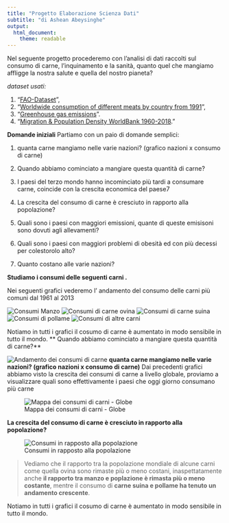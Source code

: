 ```yaml
---
title: "Progetto Elaborazione Scienza Dati"
subtitle: "di Ashean Abeysinghe"
output:
  html_document:
    theme: readable
---
```



Nel seguente progetto procederemo con l'analisi di dati raccolti sul consumo di carne,
l'inquinamento e la sanità, quanto quel che mangiamo affligge la nostra salute e quella del nostro pianeta? 

*dataset usati:*

1. "[FAO-Dataset](https://www.kaggle.com/dorbicycle/world-foodfeed-production)", 
2. "[Worldwide consumption of different meats by country from 1991](https://www.kaggle.com/vagifa/meatconsumption)",
3. "[Greenhouse gas emissions](https://github.com/owid/co2-data/blob/master/owid-co2-data.csv)".
4. "[Migration & Population Density WorldBank 1960-2018](https://www.kaggle.com/eliasdabbas/migration-data-worldbank-1960-2018?select=migration_population.csv)."

**Domande iniziali**
Partiamo con un paio di domande semplici:

  1. quanta carne mangiamo nelle varie nazioni?
  (grafico nazioni x consumo di carne)
  
  2. Quando abbiamo cominciato a mangiare questa quantità di carne?
  
  3. I paesi del terzo mondo hanno incominciato più tardi a consumare carne, coincide con la crescita economica del paese7
   
  4. La crescita del consumo di carne è cresciuto in rapporto alla popolazione? 
  
  5. Quali sono i paesi con maggiori emissioni, quante di queste emisisoni sono dovuti agli allevamenti?
  
  6. Quali sono i paesi con maggiori problemi di obesità ed con più decessi per colestorolo alto?
  
  7. Quanto costano alle varie nazioni?
  
  
  
  

**Studiamo i consumi delle seguenti carni .**

Nei seguenti grafici vederemo l' andamento del consumo delle carni più comuni dal 1961 al 2013

![Consumi Manzo](imgs/consumi_manzo_mondiali_grph.png)
![Consumi di carne ovina](imgs/consumi_ovina_mondiali_grph.png)
![Consumi di carne suina](imgs/consumi_suina_mondiali_grph.png)
![Consumi di pollame](imgs/consumi_pollame_mondiali_grph.png)
![Consumi di altre carni](imgs/consumi_altre_carni_mondiali_grph.png)

Notiamo in tutti i grafici il cosumo di carne è aumentato in modo sensibile in tutto il mondo. 
** Quando abbiamo cominciato a mangiare questa quantità di carne?**

![Andamento dei consumi di carne](imgs/andamento_compl_carni_grph.png)
**quanta carne mangiamo nelle varie nazioni?
  (grafico nazioni x consumo di carne)**
  Dai precedenti grafici abbiamo visto la crescita dei consumi di carne a livello globale, proviamo a visualizzare quali sono effettivamente i   paesi che oggi giorno consumano più carne
  
  ![Mappa dei consumi di carni - Globe](imgs/cons_carn_world.png)

**La crescita del consumo di carne è cresciuto in rapporto alla popolazione? **

![Consumi in rapposto alla popolazione](imgs/rapp_cons_pop_grph.png)

>Vediamo che il rapporto tra la popolazione mondiale di alcune carni come quella ovina sono rimaste più o meno costani, inaspettatamente anche **il rapporto tra manzo e poplazione è rimasta più o meno costante**, mentre il consumo di **carne suina e pollame ha tenuto un andamento crescente**.


Notiamo in tutti i grafici il cosumo di carne è aumentato in modo sensibile in tutto il mondo. 

